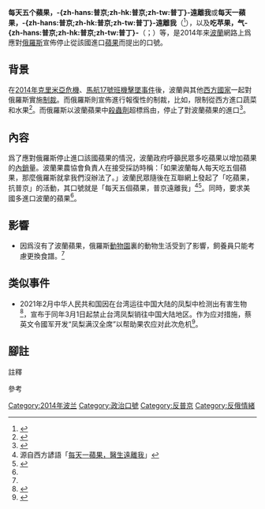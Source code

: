 '''每天五个蘋果，-{zh-hans:普京;zh-hk:普京;zh-tw:普丁}-遠離我'''或'''每天一蘋果，-{zh-hans:普京;zh-hk:普京;zh-tw:普丁}-遠離我'''（{{lang-en|One Apple a Day Keeps Putin Away}}<ref>{{Cite web |url=http://thepolitic.org/in-poland-one-apple-a-day-keeps-putin-away/ |title=In Poland,One Apple a Day Keeps Putin Away |access-date=2018-10-30 |archive-date=2020-02-19 |archive-url=https://web.archive.org/web/20200219173020/http://thepolitic.org/in-poland-one-apple-a-day-keeps-putin-away/ |dead-url=no }}</ref>），以及'''吃苹果，气-{zh-hans:普京;zh-hk:普京;zh-tw:普丁}-'''（{{lang-en|Eats apple to annoy Putin}}；{{lang-pl|Jedz Jablka Na Zlosc Putinowi}}）等，是2014年来[[波蘭|波蘭]]網路上爲應對[[俄羅斯|俄羅斯]]宣佈停止從該國進口[[蘋果|蘋果]]而提出的口號。

==背景==
{{main|烏克蘭親歐盟示威運動|2014年克里米亞危機|马来西亚航空17号班机空难}}
在[[2014年克里米亞危機|2014年克里米亞危機]]、[[马来西亚航空17号班机空难|馬航17號班機擊墜事件]]後，波蘭與其他[[西方國家|西方國家]]一起對俄羅斯實施[[制裁|制裁]]。而俄羅斯則宣佈進行報復性的制裁，比如，限制從西方進口蔬菜和水果<ref>{{cite news|publisher=BBC中文網|url=http://www.bbc.co.uk/zhongwen/trad/world/2014/08/140806_russia_retaliation_sanction.shtml|title=普京簽法令禁止從制裁實施國進口農產品|accessdate=2014-08-13|archive-date=2015-02-11|archive-url=https://web.archive.org/web/20150211135634/http://www.bbc.co.uk/zhongwen/trad/world/2014/08/140806_russia_retaliation_sanction.shtml|dead-url=no}}</ref>。而俄羅斯以波蘭蘋果中[[殺蟲劑|殺蟲劑]]超標爲由，停止了對波蘭蘋果的進口<ref name=W163>{{cite news|publisher=網易|url=http://war.163.com/14/0811/06/A3BJNH5400014OMD.html|title=俄停止从波兰进口苹果 波兰要求美进口苹果|accessdate=2014-08-13|archive-url=https://web.archive.org/web/20140812162101/http://war.163.com/14/0811/06/A3BJNH5400014OMD.html|archive-date=2014-08-12|dead-url=yes}}</ref>。

==內容==
爲了應對俄羅斯停止進口該國蘋果的情況，波蘭政府呼籲民眾多吃蘋果以增加蘋果的[[內銷|內銷]]量。波蘭果農協會負責人在接受採訪時稱：「如果波蘭每人每天吃五個蘋果，那麼俄羅斯就拿我們沒辦法了。」波蘭民眾隨後在互聯網上發起了「吃蘋果，抗普京」的活動，其口號就是「每天五個蘋果，普京遠離我」<ref group="註">源自西方諺語「[[每日一蘋果醫生遠離我|每天一蘋果，醫生遠離我]]」</ref><ref name=SH>{{cite web|url=http://news.sina.com.hk/news/20140812/-12-3333608/1.html|title=波蘭網民發起“每天5個蘋果普京遠離我”運動|publisher=新浪香港|accessdate=2014-08-13|archive-url=https://web.archive.org/web/20140813182308/http://news.sina.com.hk/news/20140812/-12-3333608/1.html|archive-date=2014-08-13|dead-url=yes}}</ref>。同時，{{Link-en|波蘭駐美國大使館|Embassy of Poland, Washington, D.C.|波蘭駐美大使}}要求美國多進口波蘭的蘋果<ref name=W163/>。

==影響==
*因爲沒有了波蘭蘋果，俄羅斯[[動物園|動物園]]裏的動物生活受到了影響，飼養員只能考慮更換食譜。<ref name=SH/>

== 类似事件 ==
*2021年2月中华人民共和国因在台湾运往中国大陆的凤梨中检测出有害生物<ref>{{Cite web|title=台湾凤梨保卫战：中国禁令下的危机与出口日本带来的转机|url=https://www.bbc.com/zhongwen/simp/chinese-news-58584427|access-date=2022-02-25|date=2021-09-20|work=BBC News 中文|language=zh-hans|archive-date=2022-02-25|archive-url=https://web.archive.org/web/20220225233300/https://www.bbc.com/zhongwen/simp/chinese-news-58584427|dead-url=no}}</ref>，宣布于同年3月1日起禁止台湾凤梨销往中国大陆地区。作为应对措施，蔡英文令國军开发“凤梨满汉全席”以帮助果农应对此次危机<ref>{{Cite web|title=菠萝事件又现迷之剧情 “台军凤梨满汉全席”菜单疯传 -中新网|url=https://www.chinanews.com.cn/tw/2021/03-04/9424271.shtml|access-date=2022-02-25|work=www.chinanews.com.cn|archive-date=2022-02-26|archive-url=https://web.archive.org/web/20220226062330/https://www.chinanews.com.cn/tw/2021/03-04/9424271.shtml|dead-url=no}}</ref>。

==腳註==
;註釋
{{reflist|group=註}}
;參考
{{reflist}}

{{弗拉基米爾·普京}}
[[Category:2014年波兰|Category:2014年波兰]]
[[Category:政治口號|Category:政治口號]]
[[Category:反普京|Category:反普京]]
[[Category:反俄情緒|Category:反俄情緒]]